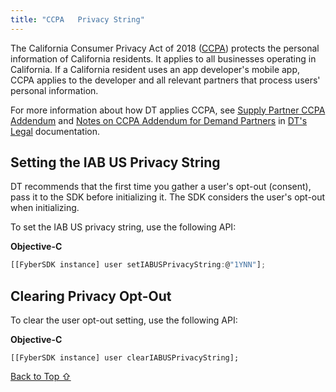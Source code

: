 ```yaml
---
title: "CCPA   Privacy String"
---
```


The California Consumer Privacy Act of 2018 ([CCPA](https://iabtechlab.com/standards/ccpa/)) protects the personal information of California residents. It applies to all businesses operating in California. If a California resident uses an app developer's mobile app, CCPA applies to the developer and all relevant partners that process users' personal information.

For more information about how DT applies CCPA, see [Supply Partner CCPA Addendum](https://cdn.prod.website-files.com/6618e372884cbd97db033ea4/666023d70fc5016c59b19a85_Fyber-CCPA-Addendum-August2019-.pdf) and [Notes on CCPA Addendum for Demand Partners](https://cdn.prod.website-files.com/6618e372884cbd97db033ea4/666025702641d1e43ccd97fb_Explanatory-Notes-to-Fyber-Demand-Partners-CCPA-Addendum-FINAL-1.pdf) in [DT's Legal](https://www.digitalturbine.com/legal) documentation.

## Setting the IAB US Privacy String

DT recommends that the first time you gather a user's opt-out (consent), pass it to the SDK before initializing it. The SDK considers the user's opt-out when initializing.

To set the IAB US privacy string, use the following API:

**Objective-C**

```javascript
[[FyberSDK instance] user setIABUSPrivacyString:@"1YNN"];
```



## Clearing Privacy Opt-Out

To clear the user opt-out setting, use the following API:

**Objective-C**

```
[[FyberSDK instance] user clearIABUSPrivacyString];
```

[Back to Top ⇧](#top)
